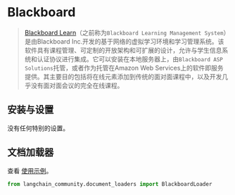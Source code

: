 # Blackboard

>[Blackboard Learn](https://en.wikipedia.org/wiki/Blackboard_Learn)（之前称为`Blackboard Learning Management System`）是由Blackboard Inc.开发的基于网络的虚拟学习环境和学习管理系统。该软件具有课程管理、可定制的开放架构和可扩展的设计，允许与学生信息系统和认证协议进行集成。它可以安装在本地服务器上，由`Blackboard ASP Solutions`托管，或者作为托管在Amazon Web Services上的软件即服务提供。其主要目的包括将在线元素添加到传统的面对面课程中，以及开发几乎没有面对面会议的完全在线课程。

## 安装与设置

没有任何特别的设置。

## 文档加载器

查看 [使用示例](/docs/integrations/document_loaders/blackboard)。

```python
from langchain_community.document_loaders import BlackboardLoader

```